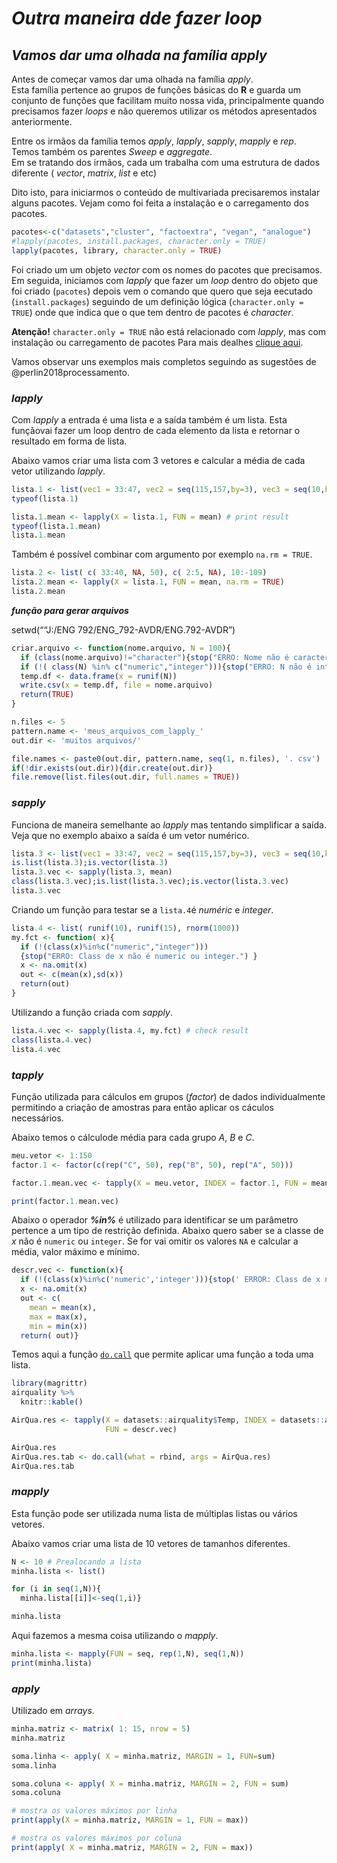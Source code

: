 # ***Outra maneira dde fazer loop***

## ***Vamos dar uma olhada na família _apply_***  

Antes de começar vamos dar uma olhada na família _apply_.   
Esta família pertence ao grupos de funções básicas do **R** e guarda um conjunto de funções que facilitam muito nossa vida, principalmente quando precisamos fazer _loops_ e não queremos utilizar os métodos apresentados anteriormente.     

Entre os irmãos da família temos _apply_, _lapply_, _sapply_, _mapply_ e _rep_. Temos também os parentes _Sweep_ e _aggregate_.     
Em se tratando dos irmãos, cada um trabalha com uma estrutura de dados diferente ( _vector_, _matrix_, _list_ e etc)

Dito isto, para iniciarmos o conteúdo de multivariada precisaremos instalar alguns pacotes. Vejam como foi feita a instalação e o carregamento dos pacotes.    


```r
pacotes<-c("datasets","cluster", "factoextra", "vegan", "analogue")
#lapply(pacotes, install.packages, character.only = TRUE)
lapply(pacotes, library, character.only = TRUE)
```

Foi criado um um objeto _vector_ com os nomes do pacotes que precisamos. Em seguida, iniciamos com _lapply_ que fazer um _loop_ dentro do objeto que foi criado (`pacotes`) depois vem o comando que quero que seja eecutado (`install.packages`) seguindo de um definição lógica (`character.only = TRUE`) onde que indica que o que tem dentro de pacotes é _character_.

**Atenção!** `character.only = TRUE` não está relacionado com _lapply_, mas com instalação ou carregamento de pacotes Para mais dealhes [clique aqui](https://stat.ethz.ch/R-manual/R-devel/library/base/html/library.html).    


Vamos observar uns exemplos mais completos seguindo as sugestões de @perlin2018processamento.    

### *lapply*

Com _lapply_ a entrada é uma lista e a saída também é um lista. Esta funçãovai fazer um loop dentro de cada elemento da lista e retornar o resultado em forma de lista.

Abaixo vamos criar uma lista com 3 vetores e calcular a média de cada vetor utilizando _lapply_.    

```r
lista.1 <- list(vec1 = 33:47, vec2 = seq(115,157,by=3), vec3 = seq(10,by=-8.5, length.out=15)) 
typeof(lista.1)

lista.1.mean <- lapply(X = lista.1, FUN = mean) # print result
typeof(lista.1.mean)
lista.1.mean
```

Também é possível combinar com argumento por exemplo `na.rm = TRUE`. 

```r
lista.2 <- list( c( 33:40, NA, 50), c( 2:5, NA), 10:-109) 
lista.2.mean <- lapply(X = lista.1, FUN = mean, na.rm = TRUE) 
lista.2.mean
```


***função para gerar arquivos***

setwd(""J:/ENG 792/ENG_792-AVDR/ENG.792-AVDR")


```r
criar.arquivo <- function(nome.arquivo, N = 100){ 
  if (class(nome.arquivo)!="character"){stop("ERRO: Nome não é caractere!")} 
  if (!( class(N) %in% c("numeric","integer"))){stop("ERRO: N não é integer ou numeric!")} 
  temp.df <- data.frame(x = runif(N)) 
  write.csv(x = temp.df, file = nome.arquivo) 
  return(TRUE) 
}

n.files <- 5 
pattern.name <- 'meus_arquivos_com_lapply_' 
out.dir <- 'muitos arquivos/'

file.names <- paste0(out.dir, pattern.name, seq(1, n.files), '. csv') 
if(!dir.exists(out.dir)){dir.create(out.dir)} 
file.remove(list.files(out.dir, full.names = TRUE)) 
```

### *sapply*

Funciona de maneira semelhante ao _lapply_ mas tentando simplificar a saída. Veja que no exemplo abaixo a saída é um vetor numérico.

```r
lista.3 <- list(vec1 = 33:47, vec2 = seq(115,157,by=3), vec3 = seq(10,by=-8.5, length.out=15))
is.list(lista.3);is.vector(lista.3)
lista.3.vec <- sapply(lista.3, mean) 
class(lista.3.vec);is.list(lista.3.vec);is.vector(lista.3.vec)
lista.3.vec
```

Criando um função para testar se a `lista.4`é _numéric_ e _integer_. 

```r
lista.4 <- list( runif(10), runif(15), rnorm(1000))
my.fct <- function( x){
  if (!(class(x)%in%c("numeric","integer")))
  {stop("ERRO: Class de x não é numeric ou integer.") }
  x <- na.omit(x)
  out <- c(mean(x),sd(x))
  return(out) 
} 
``` 

Utilizando a função criada com _sapply_.

```r
lista.4.vec <- sapply(lista.4, my.fct) # check result 
class(lista.4.vec)
lista.4.vec
```


### *tapply*

Função utilizada para cálculos em grupos (*factor*) de dados individualmente permitindo a criação de amostras para então aplicar os cáculos necessários.

Abaixo temos o cálculode média para cada grupo *A*, *B* e *C*.

```r
meu.vetor <- 1:150
factor.1 <- factor(c(rep("C", 50), rep("B", 50), rep("A", 50)))

factor.1.mean.vec <- tapply(X = meu.vetor, INDEX = factor.1, FUN = mean)

print(factor.1.mean.vec)
```

Abaixo o operador ***%in%*** é utilizado para identificar se um parâmetro pertence a um tipo de restrição definida.
Abaixo quero saber se a classe de _x_ não é `numeric` ou `integer`. Se for vai omitir os valores `NA` e calcular a média, valor máximo e mínimo. 

```r
descr.vec <- function(x){
  if (!(class(x)%in%c('numeric','integer'))){stop(' ERROR: Class de x não é numeric ou integer.') } 
  x <- na.omit(x) 
  out <- c( 
    mean = mean(x), 
    max = max(x), 
    min = min(x)) 
  return( out)}
```


 Temos aqui a função [`do.call`](https://www.stat.berkeley.edu/~s133/Docall.html) que permite aplicar uma função a toda uma lista.    
 
```r

library(magrittr) 
airquality %>% 
  knitr::kable()

AirQua.res <- tapply(X = datasets::airquality$Temp, INDEX = datasets::airquality$Month, 
                     FUN = descr.vec) 

AirQua.res
AirQua.res.tab <- do.call(what = rbind, args = AirQua.res)
AirQua.res.tab
```

### *mapply*

Esta função pode ser utilizada numa lista de múltiplas listas ou vários vetores.

Abaixo vamos criar uma lista de 10 vetores de tamanhos diferentes.

```r
N <- 10 # Prealocando a lista 
minha.lista <- list() 

for (i in seq(1,N)){
  minha.lista[[i]]<-seq(1,i)}

minha.lista
```

Aqui fazemos a mesma coisa utilizando o _mapply_.    

```r
minha.lista <- mapply(FUN = seq, rep(1,N), seq(1,N)) 
print(minha.lista)
```

### *apply* 

Utilizado em _arrays_.

```r
minha.matriz <- matrix( 1: 15, nrow = 5) 
minha.matriz

soma.linha <- apply( X = minha.matriz, MARGIN = 1, FUN=sum)
soma.linha

soma.coluna <- apply( X = minha.matriz, MARGIN = 2, FUN = sum) 
soma.coluna
```

```r
# mostra os valores máximos por linha
print(apply(X = minha.matriz, MARGIN = 1, FUN = max))

# mostra os valores máximos por coluna
print(apply( X = minha.matriz, MARGIN = 2, FUN = max))
```



